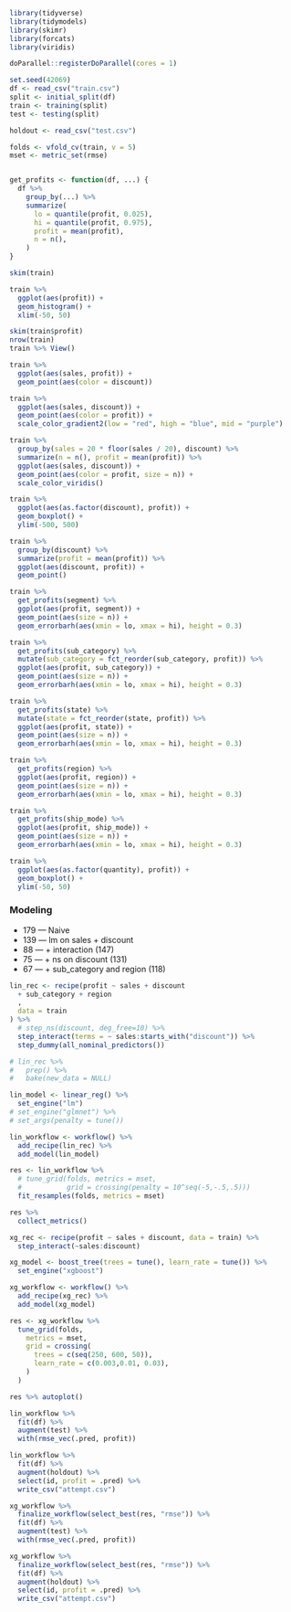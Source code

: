 ```r
library(tidyverse)
library(tidymodels)
library(skimr)
library(forcats)
library(viridis)

doParallel::registerDoParallel(cores = 1)

set.seed(42069)
df <- read_csv("train.csv")
split <- initial_split(df)
train <- training(split)
test <- testing(split)

holdout <- read_csv("test.csv")

folds <- vfold_cv(train, v = 5)
mset <- metric_set(rmse)


get_profits <- function(df, ...) {
  df %>%
    group_by(...) %>%
    summarize(
      lo = quantile(profit, 0.025),
      hi = quantile(profit, 0.975),
      profit = mean(profit),
      n = n(),
    )
}
```

```r
skim(train)
```

```r
train %>%
  ggplot(aes(profit)) +
  geom_histogram() +
  xlim(-50, 50)

skim(train$profit)
nrow(train)
train %>% View()
```

```r
train %>%
  ggplot(aes(sales, profit)) +
  geom_point(aes(color = discount))

train %>%
  ggplot(aes(sales, discount)) +
  geom_point(aes(color = profit)) +
  scale_color_gradient2(low = "red", high = "blue", mid = "purple")

train %>%
  group_by(sales = 20 * floor(sales / 20), discount) %>%
  summarize(n = n(), profit = mean(profit)) %>%
  ggplot(aes(sales, discount)) +
  geom_point(aes(color = profit, size = n)) +
  scale_color_viridis()

train %>%
  ggplot(aes(as.factor(discount), profit)) +
  geom_boxplot() +
  ylim(-500, 500)

train %>%
  group_by(discount) %>%
  summarize(profit = mean(profit)) %>%
  ggplot(aes(discount, profit)) +
  geom_point()
```

```r
train %>%
  get_profits(segment) %>%
  ggplot(aes(profit, segment)) +
  geom_point(aes(size = n)) +
  geom_errorbarh(aes(xmin = lo, xmax = hi), height = 0.3)

train %>%
  get_profits(sub_category) %>%
  mutate(sub_category = fct_reorder(sub_category, profit)) %>%
  ggplot(aes(profit, sub_category)) +
  geom_point(aes(size = n)) +
  geom_errorbarh(aes(xmin = lo, xmax = hi), height = 0.3)

train %>%
  get_profits(state) %>%
  mutate(state = fct_reorder(state, profit)) %>%
  ggplot(aes(profit, state)) +
  geom_point(aes(size = n)) +
  geom_errorbarh(aes(xmin = lo, xmax = hi), height = 0.3)

train %>%
  get_profits(region) %>%
  ggplot(aes(profit, region)) +
  geom_point(aes(size = n)) +
  geom_errorbarh(aes(xmin = lo, xmax = hi), height = 0.3)

train %>%
  get_profits(ship_mode) %>%
  ggplot(aes(profit, ship_mode)) +
  geom_point(aes(size = n)) +
  geom_errorbarh(aes(xmin = lo, xmax = hi), height = 0.3)
```

```r
train %>% 
  ggplot(aes(as.factor(quantity), profit)) +
  geom_boxplot() +
  ylim(-50, 50)
```





### Modeling

- 179 --- Naive
- 139 --- lm on sales + discount
- 88  ---    + interaction    (147)
- 75  ---    + ns on discount (131)
- 67  ---    + sub_category and region (118)

```r
lin_rec <- recipe(profit ~ sales + discount
  + sub_category + region
  ,
  data = train
) %>%
  # step_ns(discount, deg_free=10) %>%
  step_interact(terms = ~ sales:starts_with("discount")) %>%
  step_dummy(all_nominal_predictors())

# lin_rec %>%
#   prep() %>%
#   bake(new_data = NULL)

lin_model <- linear_reg() %>%
  set_engine("lm")
# set_engine("glmnet") %>%
# set_args(penalty = tune())

lin_workflow <- workflow() %>%
  add_recipe(lin_rec) %>%
  add_model(lin_model)

res <- lin_workflow %>%
  # tune_grid(folds, metrics = mset,
  #           grid = crossing(penalty = 10^seq(-5,-.5,.5)))
  fit_resamples(folds, metrics = mset)

res %>%
  collect_metrics()
```


```r
xg_rec <- recipe(profit ~ sales + discount, data = train) %>% 
  step_interact(~sales:discount)

xg_model <- boost_tree(trees = tune(), learn_rate = tune()) %>%
  set_engine("xgboost")

xg_workflow <- workflow() %>%
  add_recipe(xg_rec) %>%
  add_model(xg_model)

res <- xg_workflow %>%
  tune_grid(folds,
    metrics = mset,
    grid = crossing(
      trees = c(seq(250, 600, 50)),
      learn_rate = c(0.003,0.01, 0.03),
    )
  )

res %>% autoplot()
```





```r
lin_workflow %>%
  fit(df) %>%
  augment(test) %>%
  with(rmse_vec(.pred, profit))
```

```r
lin_workflow %>%
  fit(df) %>%
  augment(holdout) %>%
  select(id, profit = .pred) %>%
  write_csv("attempt.csv")
```

```r
xg_workflow %>%
  finalize_workflow(select_best(res, "rmse")) %>%
  fit(df) %>%
  augment(test) %>%
  with(rmse_vec(.pred, profit))

xg_workflow %>%
  finalize_workflow(select_best(res, "rmse")) %>%
  fit(df) %>%
  augment(holdout) %>%
  select(id, profit = .pred) %>%
  write_csv("attempt.csv")
```
